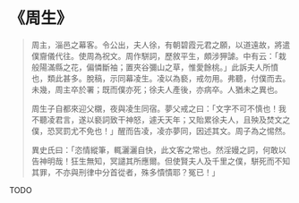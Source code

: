 # 《周生》

> 周主，淄邑之幕客。令公出，夫人徐，有朝碧霞元君之願，以道遠故，將遣僕齎儀代往。使周為祝文。周作駢詞，歷敘平生，頗涉狎謔。中有云：「栽般陽滿縣之花，偏憐斷袖；置夾谷彌山之草，惟愛餘桃。」此訴夫人所憤也，類此甚多。脫稿，示同幕凌生。凌以為褻，戒勿用。弗聽，付僕而去。未幾，周主卒於署；既而僕亦死；徐夫人產後，亦病卒。人猶未之異也。
>
> 周生子自都來迎父櫬，夜與凌生同宿。夢父戒之曰：「文字不可不慎也！我不聽凌君言，遂以褻詞致干神怒，遽夭天年；又貽累徐夫人，且殃及焚文之僕，恐冥罰尤不免也！」醒而告凌，凌亦夢同，因述其文。周子為之惕然。
>
> 異史氏曰：「恣情縱筆，輒灑灑自快，此文客之常也。然淫嫚之詞，何敢以告神明哉！狂生無知，冥譴其所應爾。但使賢夫人及千里之僕，駢死而不知其罪，不亦與刑律中分首從者，殊多憒憒耶？冤已！」

TODO
